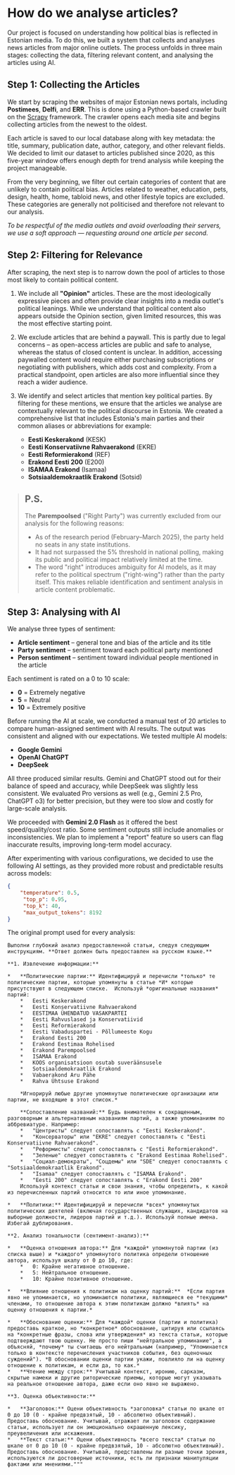 # How do we analyse articles?

Our project is focused on understanding how political bias is reflected in Estonian media. To do this, we built a system that collects and analyses news articles from major online outlets. The process unfolds in three main stages: collecting the data, filtering relevant content, and analysing the articles using AI.


## Step 1: Collecting the Articles

We start by scraping the websites of major Estonian news portals, including **Postimees**, **Delfi**, and **ERR**. This is done using a Python-based crawler built on the [Scrapy](https://github.com/scrapy/scrapy) framework. The crawler opens each media site and begins collecting articles from the newest to the oldest.

Each article is saved to our local database along with key metadata: the title, summary, publication date, author, category, and other relevant fields. We decided to limit our dataset to articles published since 2020, as this five-year window offers enough depth for trend analysis while keeping the project manageable.

From the very beginning, we filter out certain categories of content that are unlikely to contain political bias. Articles related to weather, education, pets, design, health, home, tabloid news, and other lifestyle topics are excluded. These categories are generally not politicised and therefore not relevant to our analysis.

*To be respectful of the media outlets and avoid overloading their servers, we use a soft approach — requesting around one article per second.*


## Step 2: Filtering for Relevance

After scraping, the next step is to narrow down the pool of articles to those most likely to contain political content.

1. We include all **"Opinion"** articles. These are the most ideologically expressive pieces and often provide clear insights into a media outlet's political leanings. While we understand that political content also appears outside the Opinion section, given limited resources, this was the most effective starting point.

2. We exclude articles that are behind a paywall. This is partly due to legal concerns – as open-access articles are public and safe to analyse, whereas the status of closed content is unclear. In addition, accessing paywalled content would require either purchasing subscriptions or negotiating with publishers, which adds cost and complexity. From a practical standpoint, open articles are also more influential since they reach a wider audience.

3. We identify and select articles that mention key political parties. By filtering for these mentions, we ensure that the articles we analyse are contextually relevant to the political discourse in Estonia. We created a comprehensive list that includes Estonia's main parties and their common aliases or abbreviations for example: 
    - **Eesti Keskerakond** (KESK)
    - **Eesti Konservatiivne Rahvaerakond** (EKRE)
    - **Eesti Reformierakond** (REF)
    - **Erakond Eesti 200** (E200)
    - **ISAMAA Erakond** (Isamaa)
    - **Sotsiaaldemokraatlik Erakond** (Sotsid)


> ## P.S.
>
> The **Parempoolsed** ("Right Party") was currently excluded from our analysis for the following reasons:
>
> - As of the research period (February–March 2025), the party held no seats in any state institutions.
> - It had not surpassed the 5% threshold in national polling, making its public and political impact relatively limited at the time.
> - The word "right" introduces ambiguity for AI models, as it may refer to the political spectrum ("right-wing") rather than the party itself. This makes reliable identification and sentiment analysis in article content problematic.


## Step 3: Analysing with AI

We analyse three types of sentiment:
- **Article sentiment** – general tone and bias of the article and its title
- **Party sentiment** – sentiment toward each political party mentioned
- **Person sentiment** – sentiment toward individual people mentioned in the article

Each sentiment is rated on a 0 to 10 scale:
- **0** = Extremely negative
- **5** = Neutral
- **10** = Extremely positive


Before running the AI at scale, we conducted a manual test of 20 articles to compare human-assigned sentiment with AI results. The output was consistent and aligned with our expectations. We tested multiple AI models:
- **Google Gemini**
- **OpenAI ChatGPT**
- **DeepSeek**

All three produced similar results. Gemini and ChatGPT stood out for their balance of speed and accuracy, while DeepSeek was slightly less consistent. We evaluated Pro versions as well (e.g., Gemini 2.5 Pro, ChatGPT o3) for better precision, but they were too slow and costly for large-scale analysis.

We proceeded with **Gemini 2.0 Flash** as it offered the best speed/quality/cost ratio. Some sentiment outputs still include anomalies or inconsistencies. We plan to implement a "report" feature so users can flag inaccurate results, improving long-term model accuracy.

After experimenting with various configurations, we decided to use the following AI settings, as they provided more robust and predictable results across models:

```json
{
    "temperature": 0.5,
     "top_p": 0.95,
     "top_k": 40,
     "max_output_tokens": 8192
}
```

The original prompt used for every analysis: 
```prompt
Выполни глубокий анализ предоставленной статьи, следуя следующим инструкциям. **Ответ должен быть предоставлен на русском языке.**

**1. Извлечение информации:**

*   **Политические партии:** Идентифицируй и перечисли *только* те политические партии, которые упомянуты в статье *И* которые присутствуют в следующем списке.  Используй *оригинальные названия* партий:
    *   Eesti Keskerakond
    *   Eesti Konservatiivne Rahvaerakond
    *   EESTIMAA ÜHENDATUD VASAKPARTEI
    *   Eesti Rahvuslased ja Konservatiivid
    *   Eesti Reformierakond
    *   Eesti Vabaduspartei - Põllumeeste Kogu
    *   Erakond Eesti 200
    *   Erakond Eestimaa Rohelised
    *   Erakond Parempoolsed
    *   ISAMAA Erakond
    *   KOOS organisatsioon osutab suveräänsusele
    *   Sotsiaaldemokraatlik Erakond
    *   Vabaerakond Aru Pähe
    *   Rahva Ühtsuse Erakond

    *Игнорируй любые другие упомянутые политические организации или партии, не входящие в этот список.*

    **Сопоставление названий:** Будь внимателен к сокращенным, разговорным и альтернативным названиям партий, а также упоминаниям по аббревиатуре. Например:
    *   "Центристы" следует сопоставлять с "Eesti Keskerakond".
    *   "Консерваторы" или "EKRE" следует сопоставлять с "Eesti Konservatiivne Rahvaerakond".
    *   "Реформисты" следует сопоставлять с "Eesti Reformierakond".
    *   "Зеленые" следует сопоставлять с "Erakond Eestimaa Rohelised".
    *   "Социал-демократы", "Соцдемы" или "SDE" следует сопоставлять с "Sotsiaaldemokraatlik Erakond".
    *   "Isamaa" следует сопоставлять с "ISAMAA Erakond".
    *   "Eesti 200" следует сопоставлять с "Erakond Eesti 200"
    Используй контекст статьи и свои знания, чтобы определить, к какой из перечисленных партий относится то или иное упоминание.

*   **Политики:** Идентифицируй и перечисли *всех* упомянутых политических деятелей (включая государственных служащих, кандидатов на выборные должности, лидеров партий и т.д.). Используй полные имена. Избегай дублирования.

**2. Анализ тональности (сентимент-анализ):**

*   **Оценка отношения автора:** Для *каждой* упомянутой партии (из списка выше) и *каждого* упомянутого политика определи отношение автора, используя шкалу от 0 до 10, где:
    *   0: Крайне негативное отношение.
    *   5: Нейтральное отношение.
    *   10: Крайне позитивное отношение.

*   **Влияние отношения к политикам на оценку партий:**  *Если партия явно не упоминается, но упоминаются политики, являющиеся ее *текущими* членами, то отношение автора к этим политикам должно *влиять* на оценку отношения к партии.*

*   **Обоснование оценки:** Для *каждой* оценки (партии и политика) предоставь краткое, но *конкретное* обоснование, цитируя или ссылаясь на *конкретные фразы, слова или утверждения* из текста статьи, которые подтверждают твою оценку. Не просто пиши "нейтральное упоминание", а объясняй, *почему* ты считаешь его нейтральным (например, "Упоминается только в контексте перечисления участников события, без оценочных суждений"). *В обосновании оценки партии укажи, повлияло ли на оценку отношение к политикам, и если да, то как.*
*   **Чтение между строк:** Учитывай контекст, иронию, сарказм, скрытые намеки и другие риторические приемы, которые могут указывать на реальное отношение автора, даже если оно явно не выражено.

**3. Оценка объективности:**

*   **Заголовок:** Оцени объективность *заголовка* статьи по шкале от 0 до 10 (0 - крайне предвзятый, 10 - абсолютно объективный). Предоставь обоснование. Учитывай, отражает ли заголовок содержание статьи, использует ли он эмоционально окрашенную лексику, преувеличения или искажения.
*   **Текст статьи:** Оцени объективность *всего текста* статьи по шкале от 0 до 10 (0 - крайне предвзятый, 10 - абсолютно объективный). Предоставь обоснование. Учитывай, представлены ли разные точки зрения, используются ли достоверные источники, есть ли признаки манипуляции фактами или мнениями."""